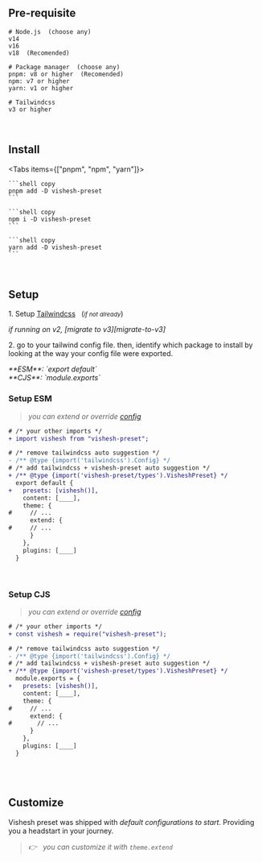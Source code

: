 
## Pre-requisite

```shell
# Node.js  (choose any)
v14
v16
v18  (Recomended)

# Package manager  (choose any)
pnpm: v8 or higher  (Recomended)
npm: v7 or higher
yarn: v1 or higher

# Tailwindcss
v3 or higher
```

<br />

## Install

<Tabs items={["pnpm", "npm", "yarn"]}>
  <Tab>

    ```shell copy
    pnpm add -D vishesh-preset
    ```

  </Tab>
  <Tab>

    ```shell copy
    npm i -D vishesh-preset
    ```

  </Tab>
  <Tab>

    ```shell copy
    yarn add -D vishesh-preset
    ```

  </Tab>
</Tabs>

<br />

## Setup

1\. Setup [Tailwindcss][tailwindcss] &nbsp;&nbsp;(<small>_if not already_</small>)

<Callout type="warning">
  <em>if running on v2, [migrate to v3][migrate-to-v3]</em>
</Callout>

2\. go to your tailwind config file. then, identify which package to install by looking at the way your config file were exported.

<Callout>
  <em>**ESM**: `export default`</em> <br />
  <em>**CJS**: `module.exports`</em>
</Callout>

<br />

### Setup ESM

> <em>you can extend or override [config][tailwind-config]</em>

```diff filename="tailwind.config.js"
# /* your other imports */
+ import vishesh from "vishesh-preset";

# /* remove tailwindcss auto suggestion */
- /** @type {import('tailwindcss').Config} */
# /* add tailwindcss + vishesh-preset auto suggestion */
+ /** @type {import('vishesh-preset/types').VisheshPreset} */
  export default {
+   presets: [vishesh()],
    content: [____],
    theme: {
#     // ...
      extend: {
#     // ...
      }
    },
    plugins: [____]
  }
```

<br />

### Setup CJS

> <em>you can extend or override [config][tailwind-config]</em>

```diff filename="tailwind.config.cjs"
# /* your other imports */
+ const vishesh = require("vishesh-preset");

# /* remove tailwindcss auto suggestion */
- /** @type {import('tailwindcss').Config} */
# /* add tailwindcss + vishesh-preset auto suggestion */
+ /** @type {import('vishesh-preset/types').VisheshPreset} */
  module.exports = {
+   presets: [vishesh()],
    content: [____],
    theme: {
#     // ...
      extend: {
#       // ...
      }
    },
    plugins: [____]
  }
```

<br />
<br />

## Customize

Vishesh preset was shipped with _default configurations to start_. Providing you a headstart in your journey. <br />

> <em>👉 &nbsp; you can customize it with `theme.extend`</em>

[tailwindcss]: https://tailwindcss.com/docs/installation/framework-guides "Setup tailwindcss"
[tailwind-config]: https://tailwindcss.com/docs/configuration#configuration-options "Tailwindcss configuration documentation"
[migrate-to-v3]: https://tailwindcss.com/docs/upgrade-guide "Migrate tailwind to v3 from v2"

